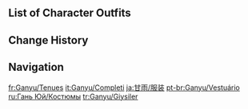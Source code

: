 {{CharacterTabs}}

==List of Character Outfits==
{{Outfits by Category Table|Ganyu Outfits|nocharacter=1}}

==Change History==
{{Change History|1.2}}

==Navigation==
{{Character Navbox|link type=outfits}}

[[fr:Ganyu/Tenues]]
[[it:Ganyu/Completi]]
[[ja:甘雨/服装]]
[[pt-br:Ganyu/Vestuário]]
[[ru:Гань Юй/Костюмы]]
[[tr:Ganyu/Giysiler]]